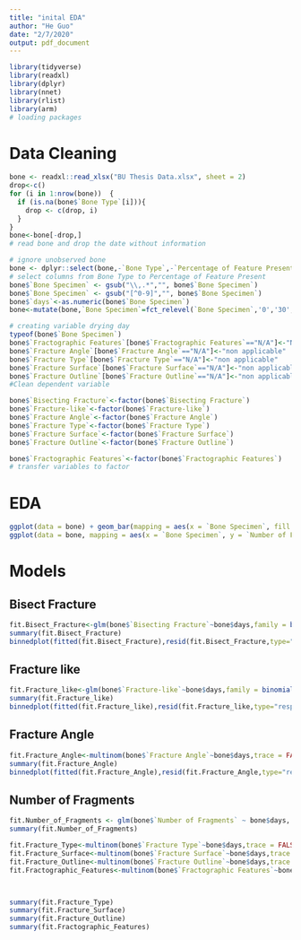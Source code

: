 ```yaml
---
title: "inital EDA"
author: "He Guo"
date: "2/7/2020"
output: pdf_document
---
```


```r
library(tidyverse)
library(readxl)
library(dplyr)
library(nnet)
library(rlist)
library(arm)
# loading packages
```

# Data Cleaning
```r
bone <- readxl::read_xlsx("BU Thesis Data.xlsx", sheet = 2)
drop<-c()
for (i in 1:nrow(bone))  {
  if (is.na(bone$`Bone Type`[i])){
    drop <- c(drop, i)
  }
}
bone<-bone[-drop,]
# read bone and drop the date without information

# ignore unobserved bone
bone <- dplyr::select(bone,-`Bone Type`,-`Percentage of Feature Present`)
# select columns from Bone Type to Percentage of Feature Present
bone$`Bone Specimen` <- gsub("\\,.*","", bone$`Bone Specimen`)
bone$`Bone Specimen` <- gsub("[^0-9]","", bone$`Bone Specimen`)
bone$`days`<-as.numeric(bone$`Bone Specimen`)
bone<-mutate(bone,`Bone Specimen`=fct_relevel(`Bone Specimen`,'0','30','60','90','180','270','360'))

# creating variable drying day
typeof(bone$`Bone Specimen`)
bone$`Fractographic Features`[bone$`Fractographic Features`=="N/A"]<-"No Feature"
bone$`Fracture Angle`[bone$`Fracture Angle`=="N/A"]<-"non applicable"
bone$`Fracture Type`[bone$`Fracture Type`=="N/A"]<-"non applicable"
bone$`Fracture Surface`[bone$`Fracture Surface`=="N/A"]<-"non applicable"
bone$`Fracture Outline`[bone$`Fracture Outline`=="N/A"]<-"non applicable"
#Clean dependent variable

bone$`Bisecting Fracture`<-factor(bone$`Bisecting Fracture`)
bone$`Fracture-like`<-factor(bone$`Fracture-like`)
bone$`Fracture Angle`<-factor(bone$`Fracture Angle`)
bone$`Fracture Type`<-factor(bone$`Fracture Type`)
bone$`Fracture Surface`<-factor(bone$`Fracture Surface`)
bone$`Fracture Outline`<-factor(bone$`Fracture Outline`)

bone$`Fractographic Features`<-factor(bone$`Fractographic Features`)
# transfer variables to factor 
```
# EDA
```r
ggplot(data = bone) + geom_bar(mapping = aes(x = `Bone Specimen`, fill = `Fractographic Features`))+labs(x="Drying Days")
ggplot(data = bone, mapping = aes(x = `Bone Specimen`, y = `Number of Fragments`)) + geom_boxplot()+labs(x="Drying Days")

```



# Models
## Bisect Fracture

```r

fit.Bisect_Fracture<-glm(bone$`Bisecting Fracture`~bone$days,family = binomial())
summary(fit.Bisect_Fracture)
binnedplot(fitted(fit.Bisect_Fracture),resid(fit.Bisect_Fracture,type="response"))
```

## Fracture like
```r
fit.Fracture_like<-glm(bone$`Fracture-like`~bone$days,family = binomial())
summary(fit.Fracture_like)
binnedplot(fitted(fit.Fracture_like),resid(fit.Fracture_like,type="response"))
```
## Fracture Angle
```r
fit.Fracture_Angle<-multinom(bone$`Fracture Angle`~bone$days,trace = FALSE)
summary(fit.Fracture_Angle)
binnedplot(fitted(fit.Fracture_Angle),resid(fit.Fracture_Angle,type="response"))
```

## Number of Fragments
```r
fit.Number_of_Fragments <- glm(bone$`Number of Fragments` ~ bone$days, family="poisson")
summary(fit.Number_of_Fragments)

```

```r
fit.Fracture_Type<-multinom(bone$`Fracture Type`~bone$days,trace = FALSE)
fit.Fracture_Surface<-multinom(bone$`Fracture Surface`~bone$days,trace = FALSE)
fit.Fracture_Outline<-multinom(bone$`Fracture Outline`~bone$days,trace = FALSE)
fit.Fractographic_Features<-multinom(bone$`Fractographic Features`~bone$days,trace = FALSE)



summary(fit.Fracture_Type)
summary(fit.Fracture_Surface)
summary(fit.Fracture_Outline)
summary(fit.Fractographic_Features)

```